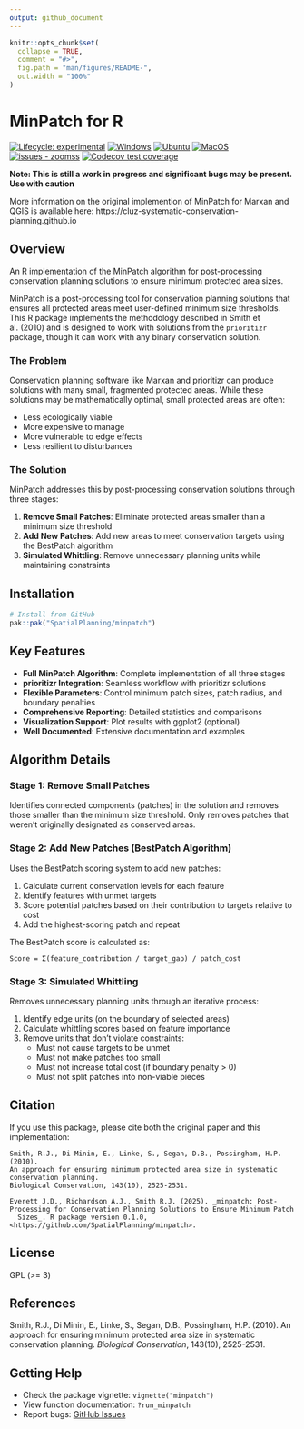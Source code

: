 ```yaml
---
output: github_document
---
```


<!-- README.md is generated from README.Rmd. Please edit that file -->

```r
knitr::opts_chunk$set(
  collapse = TRUE,
  comment = "#>",
  fig.path = "man/figures/README-",
  out.width = "100%"
)
```

# MinPatch for R
<!-- badges: start -->
[![Lifecycle: experimental](https://img.shields.io/badge/lifecycle-experimental-orange.svg)](https://lifecycle.r-lib.org/articles/stages.html#experimental)
[![Windows](https://github.com/SpatialPlanning/minpatch/actions/workflows/Windows.yaml/badge.svg)](https://github.com/SpatialPlanning/minpatch/actions/workflows/Windows.yaml)
[![Ubuntu](https://github.com/SpatialPlanning/minpatch/actions/workflows/Ubuntu.yaml/badge.svg)](https://github.com/SpatialPlanning/minpatch/actions/workflows/Ubuntu.yaml)
[![MacOS](https://github.com/SpatialPlanning/minpatch/actions/workflows/MacOS.yaml/badge.svg)](https://github.com/SpatialPlanning/minpatch/actions/workflows/MacOS.yaml)
[![issues - zoomss](https://img.shields.io/github/issues/SpatialPlanning/minpatch)](https://github.com/SpatialPlanning/minpatch/issues)
[![Codecov test coverage](https://codecov.io/gh/SpatialPlanning/minpatch/graph/badge.svg)](https://app.codecov.io/gh/SpatialPlanning/minpatch)
<!-- badges: end -->


**Note: This is still a work in progress and significant bugs may be present. Use with caution**

More information on the original implemention of MinPatch for Marxan and QGIS is available here:  https://cluz-systematic-conservation-planning.github.io

## Overview

An R implementation of the MinPatch algorithm for post-processing conservation planning solutions to ensure minimum protected area sizes.

MinPatch is a post-processing tool for conservation planning solutions that ensures all protected areas meet user-defined minimum size thresholds. This R package implements the methodology described in Smith et al. (2010) and is designed to work with solutions from the `prioritizr` package, though it can work with any binary conservation solution.

### The Problem

Conservation planning software like Marxan and prioritizr can produce solutions with many small, fragmented protected areas. While these solutions may be mathematically optimal, small protected areas are often:

- Less ecologically viable
- More expensive to manage
- More vulnerable to edge effects
- Less resilient to disturbances

### The Solution

MinPatch addresses this by post-processing conservation solutions through three stages:

1. **Remove Small Patches**: Eliminate protected areas smaller than a minimum size threshold
2. **Add New Patches**: Add new areas to meet conservation targets using the BestPatch algorithm
3. **Simulated Whittling**: Remove unnecessary planning units while maintaining constraints

## Installation

```r
# Install from GitHub
pak::pak("SpatialPlanning/minpatch")
```


## Key Features

- **Full MinPatch Algorithm**: Complete implementation of all three stages
- **prioritizr Integration**: Seamless workflow with prioritizr solutions
- **Flexible Parameters**: Control minimum patch sizes, patch radius, and boundary penalties
- **Comprehensive Reporting**: Detailed statistics and comparisons
- **Visualization Support**: Plot results with ggplot2 (optional)
- **Well Documented**: Extensive documentation and examples

## Algorithm Details

### Stage 1: Remove Small Patches

Identifies connected components (patches) in the solution and removes those smaller than the minimum size threshold. Only removes patches that weren't originally designated as conserved areas.

### Stage 2: Add New Patches (BestPatch Algorithm)

Uses the BestPatch scoring system to add new patches:

1. Calculate current conservation levels for each feature
2. Identify features with unmet targets
3. Score potential patches based on their contribution to targets relative to cost
4. Add the highest-scoring patch and repeat

The BestPatch score is calculated as:

```
Score = Σ(feature_contribution / target_gap) / patch_cost
```

### Stage 3: Simulated Whittling

Removes unnecessary planning units through an iterative process:

1. Identify edge units (on the boundary of selected areas)
2. Calculate whittling scores based on feature importance
3. Remove units that don't violate constraints:
   - Must not cause targets to be unmet
   - Must not make patches too small
   - Must not increase total cost (if boundary penalty > 0)
   - Must not split patches into non-viable pieces

## Citation

If you use this package, please cite both the original paper and this implementation:

```
Smith, R.J., Di Minin, E., Linke, S., Segan, D.B., Possingham, H.P. (2010). 
An approach for ensuring minimum protected area size in systematic conservation planning. 
Biological Conservation, 143(10), 2525-2531.

Everett J.D., Richardson A.J., Smith R.J. (2025). _minpatch: Post-Processing for Conservation Planning Solutions to Ensure Minimum Patch
  Sizes_. R package version 0.1.0, <https://github.com/SpatialPlanning/minpatch>.
```

## License

GPL (>= 3)

## References

Smith, R.J., Di Minin, E., Linke, S., Segan, D.B., Possingham, H.P. (2010). An approach for ensuring minimum protected area size in systematic conservation planning. *Biological Conservation*, 143(10), 2525-2531.

## Getting Help

- Check the package vignette: `vignette("minpatch")`
- View function documentation: `?run_minpatch`
- Report bugs: [GitHub Issues](https://github.com/SpatialPlanning/minpatch/issues)
